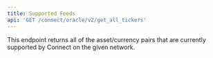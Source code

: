 ```yaml
---
title: Supported Feeds
api: 'GET /connect/oracle/v2/get_all_tickers'
---
```


This endpoint returns all of the asset/currency pairs that are currently supported by Connect on the given network.
